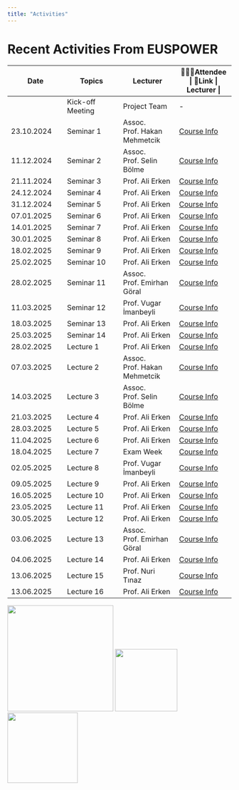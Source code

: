 ```yaml
---
title: "Activities"
---
```


# Recent Activities From EUSPOWER

| Date | Topics | Lecturer | 🧑‍🤝‍🧑Attendee \| 🔗Link \| Lecturer \| |
|------------------|------------------|------------------|------------------|
|  | Kick-off Meeting | Project Team | \- |
| 23.10.2024 | Seminar 1 | Assoc. Prof. Hakan Mehmetcik | [Course Info](Lecture/Seminar1.html#/title-slide) |
| 11.12.2024 | Seminar 2 | Assoc. Prof. Selin Bölme | [Course Info](Lecture/Seminar2.html#/title-slide) |
| 21.11.2024 | Seminar 3 | Prof. Ali Erken | [Course Info](Lecture/Seminar3.html#/title-slide) |
| 24.12.2024 | Seminar 4 | Prof. Ali Erken | [Course Info](Lecture/Seminar4.html#/title-slide) |
| 31.12.2024 | Seminar 5 | Prof. Ali Erken | [Course Info](Lecture/Seminar5.html#/title-slide) |
| 07.01.2025 | Seminar 6 | Prof. Ali Erken | [Course Info](Lecture/Seminar6.html#/title-slide) |
| 14.01.2025 | Seminar 7 | Prof. Ali Erken | [Course Info](Lecture/Seminar7.html#/title-slide) |
| 30.01.2025 | Seminar 8 | Prof. Ali Erken | [Course Info](Lecture/Seminar8.html#/title-slide) |
| 18.02.2025 | Seminar 9 | Prof. Ali Erken | [Course Info](Lecture/Seminar9.html#/title-slide) |
| 25.02.2025 | Seminar 10 | Prof. Ali Erken | [Course Info](Lecture/Seminar10.html#/title-slide) |
| 28.02.2025 | Seminar 11 | Assoc. Prof. Emirhan Göral | [Course Info](Lecture/Seminar11.html#/title-slide) |
| 11.03.2025 | Seminar 12 | Prof. Vugar İmanbeyli | [Course Info](Lecture/Seminar12.html#/title-slide) |
| 18.03.2025 | Seminar 13 | Prof. Ali Erken | [Course Info](Lecture/Seminar13.html#/section) |
| 25.03.2025 | Seminar 14 | Prof. Ali Erken | [Course Info](Lecture/Seminar14.html#/title-slide) |
| 28.02.2025 | Lecture 1 | Prof. Ali Erken | [Course Info](Lecture/Lecture1.html#/title-slide) |
| 07.03.2025 | Lecture 2 | Assoc. Prof. Hakan Mehmetcik | [Course Info](Lecture/Lecture2.html#/title-slide) |
| 14.03.2025 | Lecture 3 | Assoc. Prof. Selin Bölme | [Course Info](Lecture/Lecture3.html#/title-slide) |
| 21.03.2025 | Lecture 4 | Prof. Ali Erken | [Course Info](Lecture/Lecture4.html#/title-slide) |
| 28.03.2025 | Lecture 5 | Prof. Ali Erken | [Course Info](Lecture/Lecture5.html#/title-slide) |
| 11.04.2025 | Lecture 6 | Prof. Ali Erken | [Course Info](Lecture/Lecture6.html#/title-slide) |
| 18.04.2025 | Lecture 7 | Exam Week | [Course Info](Lecture/Lecture7.html#/title-slide) |
| 02.05.2025 | Lecture 8 | Prof. Vugar İmanbeyli | [Course Info](Lecture/Lecture8.html#/title-slide) |
| 09.05.2025 | Lecture 9 | Prof. Ali Erken | [Course Info](Lecture/Lecture9.html#/title-slide) |
| 16.05.2025 | Lecture 10 | Prof. Ali Erken | [Course Info](Lecture/Lecture10.html#/title-slide) |
| 23.05.2025 | Lecture 11 | Prof. Ali Erken | [Course Info](Lecture/Lecture11.html#/title-slide) |
| 30.05.2025 | Lecture 12 | Prof. Ali Erken | [Course Info](Lecture/Lecture12.html#/title-slide) |
| 03.06.2025 | Lecture 13 | Assoc. Prof. Emirhan Göral | [Course Info](Lecture/Lecture13.html#/title-slide) |
| 04.06.2025 | Lecture 14 | Prof. Ali Erken | [Course Info](Lecture/Lecture14.html#/title-slide) |
| 13.06.2025 | Lecture 15 | Prof. Nuri Tınaz | [Course Info](Lecture15.html#/title-slide) |
| 13.06.2025 | Lecture 16 | Prof. Ali Erken | [Course Info](Lecture/Lecture16.html#/title-slide) |

![](clipboard-2104634892.png){width="238"} ![](WhatsApp%20Image%202025-06-27%20at%206.17.36%20PM.png){width="140"} ![](images/clipboard-4052883223.png){width="158"}

# 

